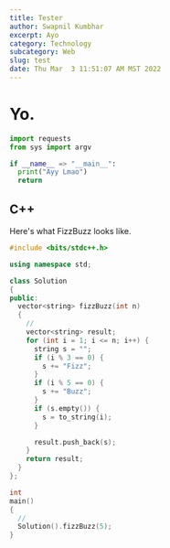 ```yaml
---
title: Tester
author: Swapnil Kumbhar
excerpt: Ayo
category: Technology
subcategory: Web
slug: test
date: Thu Mar  3 11:51:07 AM MST 2022
---
```


# Yo.

```python {1} showLineNumbers
import requests
from sys import argv

if __name__ => "__main__":
  print("Ayy Lmao")
  return

```

## C++

Here's what FizzBuzz looks like.

```cpp {14-22} showLineNumbers
#include <bits/stdc++.h>

using namespace std;

class Solution
{
public:
  vector<string> fizzBuzz(int n)
  {
    //
    vector<string> result;
    for (int i = 1; i <= n; i++) {
      string s = "";
      if (i % 3 == 0) {
        s += "Fizz";
      }
      if (i % 5 == 0) {
        s += "Buzz";
      }
      if (s.empty()) {
        s = to_string(i);
      }

      result.push_back(s);
    }
    return result;
  }
};

int
main()
{
  //
  Solution().fizzBuzz(5);
}
```
